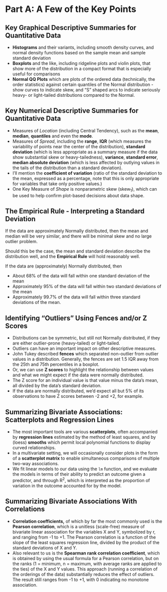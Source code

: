 # Part A: A Few of the Key Points

## Key Graphical Descriptive Summaries for Quantitative Data

- **Histograms** and their variants, including smooth density curves, and normal density functions based on the sample mean and sample standard deviation
- **Boxplots** and the like, including ridgeline plots and violin plots, that show more of the distribution in a compact format that is especially useful for comparisons
- **Normal QQ Plots** which are plots of the ordered data (technically, the order statistics) against certain quantiles of the Normal distribution - show curves to indicate skew, and "S" shaped arcs to indicate seriously heavy- or light-tailed distributions compared to the Normal.

## Key Numerical Descriptive Summaries for Quantitative Data

- Measures of *Location* (including Central Tendency), such as the **mean**, **median**, **quantiles** and even the **mode**.
- Measures of *Spread*, including the **range**, **IQR** (which measures the variability of points near the center of the distribution), **standard deviation** (which is less appropriate as a summary measure if the data show substantial skew or heavy-tailedness), **variance**, **standard error**, **median absolute deviation** (which is less affected by outlying values in the tails of the distribution than a standard deviation).
- I'll mention the **coefficient of variation** (ratio of the standard deviation to the mean, expressed as a percentage, note that this is only appropriate for variables that take only positive values.)
- One Key Measure of *Shape* is nonparametric skew (skew~1~), which can be used to help confirm plot-based decisions about data shape.

## The Empirical Rule - Interpreting a Standard Deviation

If the data are approximately Normally distributed, then the mean and median will be very similar, and there will be minimal skew and no large outlier problem.

Should this be the case, the mean and standard deviation describe the distribution well, and the **Empirical Rule** will hold reasonably well.

If the data are (approximately) Normally distributed, then 

- About 68% of the data will fall within one standard deviation of the mean
- Approximately 95% of the data will fall within two standard deviations of the mean
- Approximately 99.7% of the data will fall within three standard deviations of the mean. 

## Identifying "Outliers" Using Fences and/or Z Scores

- Distributions can be symmetric, but still not Normally distributed, if they are either outlier-prone (heavy-tailed) or light-tailed.
- Outliers can have an important impact on other descriptive measures.
- John Tukey described **fences** which separated non-outlier from outlier values in a distribution. Generally, the fences are set 1.5 IQR away from the 25th and 75th percentiles in a boxplot.
- Or, we can use **Z scores** to highlight the relationship between values and what we might expect if the data were normally distributed.
- The Z score for an individual value is that value minus the data's mean, all divided by the data's standard deviation. 
- If the data are normally distributed, we'd expect all but 5% of its observations to have Z scores between -2 and +2, for example.

## Summarizing Bivariate Associations: Scatterplots and Regression Lines

- The most important tools are various **scatterplots**, often accompanied by **regression lines** estimated by the method of least squares, and by (loess) **smooths** which permit local polynomial functions to display curved relationships.
- In a multivariate setting, we will occasionally consider plots in the form of a **scatterplot matrix** to enable simultaneous comparisons of multiple two-way associations.
- We fit linear models to our data using the `lm` function, and we evaluate the models in terms of their ability to predict an outcome given a predictor, and through R^2^, which is interpreted as the proportion of variation in the outcome accounted for by the model.

## Summarizing Bivariate Associations With Correlations

- **Correlation coefficients,** of which by far the most commonly used is the **Pearson correlation**, which is a unitless (scale-free) measure of bivariate linear association  for the variables X and Y, symbolized by r, and ranging from -1 to +1. The Pearson correlation is a function of the slope of the least squares regression line, divided by the product of the standard deviations of X and Y.
- Also relevant to us is the **Spearman rank correlation coefficient**, which is obtained by using the usual formula for a Pearson correlation, but on the ranks (1 = minimum, n = maximum, with average ranks are applied to the ties) of the X and Y values. This approach (running a correlation of the orderings of the data) substantially reduces the effect of outliers. The result still ranges from -1 to +1, with 0 indicating no monotone association.

